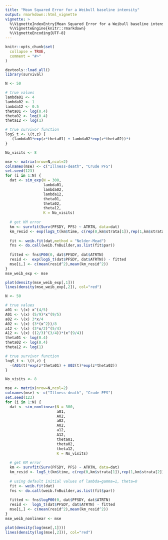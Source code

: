 ```yaml
---
title: "Mean Squared Error for a Weibull baseline intensity"
output: rmarkdown::html_vignette
vignette: >
  %\VignetteIndexEntry{Mean Squared Error for a Weibull baseline intensity}
  %\VignetteEngine{knitr::rmarkdown}
  %\VignetteEncoding{UTF-8}
---
```


```r
knitr::opts_chunk$set(
  collapse = TRUE,
  comment = "#>"
)
```

```r
devtools::load_all()
library(survival)
```

```r
N <- 50

# true values
lambda01 <- 4
lambda02 <- 1
lambda12 <- 0.5
theta01 <- log(0.4)
theta02 <- log(0.4)
theta12 <- log(1)

# true survivor function
logS_t <- \(t,z) {
  -(lambda01*exp(z*theta01) + lambda02*exp(z*theta02))*t
}

No_visits <- 8

mse <- matrix(nrow=N,ncol=2)
colnames(mse) <- c("Illness-death", "Crude PFS")
set.seed(123)
for (i in 1:N) {
  dat <- sim_exp(N = 300,
                 lambda01,
                 lambda02,
                 lambda12,
                 theta01,
                 theta02,
                 theta12,
                 K = No_visits)
  
  # get KM error
  km <- survfit(Surv(PFSDY, PFS) ~ ATRTN, data=dat)
  km_resid <- exp(logS_t(km$time, c(rep(0,km$strata[1]),rep(1,km$strata[2])))) - km$surv
  
  fit <- weib.fit(dat,method = "Nelder-Mead")
  fns <- do.call(weib.fnBuilder,as.list(fit$par))
  
  fitted <- fns$P00(0, dat$PFSDY, dat$ATRTN)
  resid <-  exp(logS_t(dat$PFSDY, dat$ATRTN)) - fitted
  mse[i,] <- c(mean(resid^2),mean(km_resid^2)) 
}
mse_weib_exp <- mse
```

```r
plot(density(mse_weib_exp[,1]))
lines(density(mse_weib_exp[,2]), col="red")
```

```r
N <- 50

# true values
a01 <- \(x) x^(4/5)
A01 <- \(x) (5/9)*x^(9/5)
a02 <- \(x) 3*x/4
A02 <- \(x) (3*(x^2))/8
a12 <- \(x) (3*x/2)^(5/4)
A12 <- \(x) ((2/3)^(3/4))*(x^(9/4))
theta01 <- log(0.4)
theta02 <- log(0.4)
theta12 <- log(1)

# true survivor function
logS_t <- \(t,z) {
  -(A01(t)*exp(z*theta01) + A02(t)*exp(z*theta02))
}

No_visits <- 8

mse <- matrix(nrow=N,ncol=2)
colnames(mse) <- c("Illness-death", "Crude PFS")
set.seed(123)
for (i in 1:N) {
  dat <- sim_nonlinear(N = 300,
                       a01,
                       A02,
                       a02,
                       A02,
                       a12,
                       A12,
                       theta01,
                       theta02,
                       theta12,
                       K = No_visits)
  
  # get KM error
  km <- survfit(Surv(PFSDY, PFS) ~ ATRTN, data=dat)
  km_resid <- logS_t(km$time, c(rep(0,km$strata[1]),rep(1,km$strata[2])))
  
  # using default initial values of lambda=gamma=1, theta=0
  fit <- weib.fit(dat)
  fns <- do.call(weib.fnBuilder,as.list(fit$par))
  
  fitted <- fns$logP00(0, dat$PFSDY, dat$ATRTN)
  resid <-  logS_t(dat$PFSDY, dat$ATRTN) - fitted
  mse[i,] <- c(mean(resid^2),mean(km_resid^2)) 
}
mse_weib_nonlinear <- mse
```

```r
plot(density(log(mse[,1])))
lines(density(log(mse[,2])), col="red")
```
